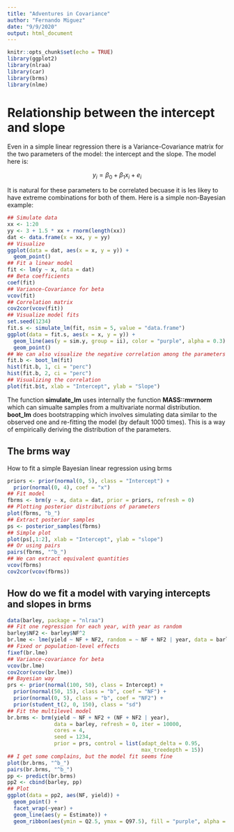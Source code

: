 ```yaml
---
title: "Adventures in Covariance"
author: "Fernando Miguez"
date: "9/9/2020"
output: html_document
---
```


```r
knitr::opts_chunk$set(echo = TRUE)
library(ggplot2)
library(nlraa)
library(car)
library(brms)
library(nlme)
```

# Relationship between the intercept and slope 

Even in a simple linear regression there is a Variance-Covariance matrix for the two parameters of the model: the intercept and the slope. The model here is:

$$
y_i = \beta_0 + \beta_1 x_i + e_i
$$

It is natural for these parameters to be correlated becuase it is les likey to have extreme combinations for both of them. Here is a simple non-Bayesian example:

```r
## Simulate data
xx <- 1:20
yy <- 3 + 1.5 * xx + rnorm(length(xx))
dat <- data.frame(x = xx, y = yy)
## Visualize
ggplot(data = dat, aes(x = x, y = y)) + 
  geom_point()
## Fit a linear model
fit <- lm(y ~ x, data = dat)
## Beta coefficients
coef(fit)
## Variance-Covariance for beta
vcov(fit)
## Correlation matrix
cov2cor(vcov(fit))
## Visualize model fits
set.seed(1234)
fit.s <- simulate_lm(fit, nsim = 5, value = "data.frame")
ggplot(data = fit.s, aes(x = x, y = y)) + 
  geom_line(aes(y = sim.y, group = ii), color = "purple", alpha = 0.3) + 
  geom_point() 
## We can also visualize the negative correlation among the parameters
fit.b <- boot_lm(fit)
hist(fit.b, 1, ci = "perc")
hist(fit.b, 2, ci = "perc")
## Visualizing the correlation
plot(fit.b$t, xlab = "Intercept", ylab = "Slope")
```

The function **simulate_lm** uses internally the function **MASS::mvrnorm** which can simualte samples from a multivariate normal distribution. **boot_lm** does bootstrapping which involves simulating data similar to the observed one and re-fitting the model (by default 1000 times). This is a way of empirically deriving the distribution of the parameters.

## The brms way

How to fit a simple Bayesian linear regression using brms

```r
priors <- prior(normal(0, 5), class = "Intercept") + 
  prior(normal(0, 4), coef = "x")
## Fit model
fbrms <- brm(y ~ x, data = dat, prior = priors, refresh = 0)
## Plotting posterior distributions of parameters
plot(fbrms, "b_")
## Extract posterior samples
ps <- posterior_samples(fbrms)
## Simple plot
plot(ps[,1:2], xlab = "Intercept", ylab = "slope")
## Or using pairs
pairs(fbrms, "^b_")
## We can extract equivalent quantities
vcov(fbrms)
cov2cor(vcov(fbrms))
```

## How do we fit a model with varying intercepts and slopes in brms

```r
data(barley, package = "nlraa")
## Fit one regression for each year, with year as random
barley$NF2 <- barley$NF^2
br.lme <- lme(yield ~ NF + NF2, random = ~ NF + NF2 | year, data = barley)
## Fixed or population-level effects
fixef(br.lme)
## Variance-covariance for beta
vcov(br.lme)
cov2cor(vcov(br.lme))
## Bayesian way
prs <- prior(normal(100, 50), class = Intercept) + 
  prior(normal(50, 15), class = "b", coef = "NF") + 
  prior(normal(0, 5), class = "b", coef = "NF2") + 
  prior(student_t(2, 0, 150), class = "sd")
## Fit the multilevel model
br.brms <- brm(yield ~ NF + NF2 + (NF + NF2 | year), 
               data = barley, refresh = 0, iter = 10000,
               cores = 4,
               seed = 1234,
               prior = prs, control = list(adapt_delta = 0.95,
                                           max_treedepth = 15))
## I get some complains, but the model fit seems fine
plot(br.brms, "^b_")
pairs(br.brms, "^b_")
pp <- predict(br.brms)  
pp2 <- cbind(barley, pp)
## Plot
ggplot(data = pp2, aes(NF, yield)) + 
  geom_point() + 
  facet_wrap(~year) + 
  geom_line(aes(y = Estimate)) + 
  geom_ribbon(aes(ymin = Q2.5, ymax = Q97.5), fill = "purple", alpha = 0.3)
```